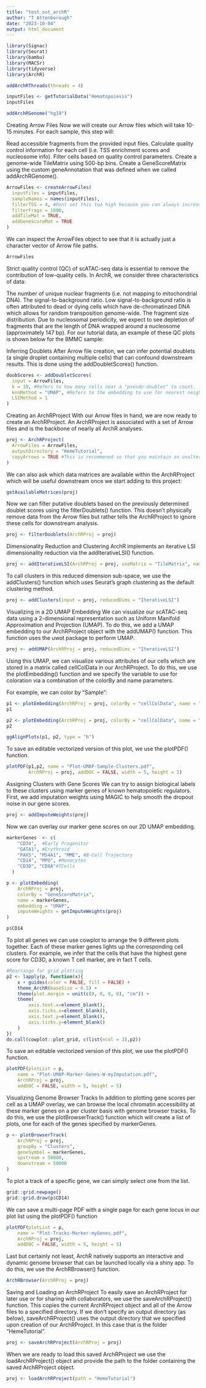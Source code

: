 ```yaml
---
title: "test_out_archR"
author: "T Attenborough"
date: "2023-10-04"
output: html_document
---
```



```r
library(Signac)
library(Seurat)
library(bambu)
library(MACSr)
library(tidyverse)
library(ArchR)
```

```r
addArchRThreads(threads = 4)
```

```r
inputFiles <- getTutorialData("Hematopoiesis")
inputFiles
```

```r
addArchRGenome("hg19")
```

Creating Arrow Files
Now we will create our Arrow files which will take 10-15 minutes. For each sample, this step will:

Read accessible fragments from the provided input files.
Calculate quality control information for each cell (i.e. TSS enrichment scores and nucleosome info).
Filter cells based on quality control parameters.
Create a genome-wide TileMatrix using 500-bp bins.
Create a GeneScoreMatrix using the custom geneAnnotation that was defined when we called addArchRGenome().

```r
ArrowFiles <- createArrowFiles(
  inputFiles = inputFiles,
  sampleNames = names(inputFiles),
  filterTSS = 4, #Dont set this too high because you can always increase later
  filterFrags = 1000, 
  addTileMat = TRUE,
  addGeneScoreMat = TRUE
)
```

We can inspect the ArrowFiles object to see that it is actually just a character vector of Arrow file paths.
```r
ArrowFiles
```

Strict quality control (QC) of scATAC-seq data is essential to remove the contribution of low-quality cells. In ArchR, we consider three characteristics of data:

The number of unique nuclear fragments (i.e. not mapping to mitochondrial DNA).
The signal-to-background ratio. Low signal-to-background ratio is often attributed to dead or dying cells which have de-chromatinzed DNA which allows for random transposition genome-wide.
The fragment size distribution. Due to nucleosomal periodicity, we expect to see depletion of fragments that are the length of DNA wrapped around a nucleosome (approximately 147 bp).
For our tutorial data, an example of these QC plots is shown below for the BMMC sample:

Inferring Doublets
After Arrow file creation, we can infer potential doublets (a single droplet containing multiple cells) that can confound downstream results. This is done using the addDoubletScores() function.
```r
doubScores <- addDoubletScores(
  input = ArrowFiles,
  k = 10, #Refers to how many cells near a "pseudo-doublet" to count.
  knnMethod = "UMAP", #Refers to the embedding to use for nearest neighbor search.
  LSIMethod = 1
)
```

Creating an ArchRProject 
With our Arrow files in hand, we are now ready to create an ArchRProject. An ArchRProject is associated with a set of Arrow files and is the backbone of nearly all ArchR analyses.

```r
proj <- ArchRProject(
  ArrowFiles = ArrowFiles, 
  outputDirectory = "HemeTutorial",
  copyArrows = TRUE #This is recommened so that you maintain an unaltered copy for later usage.
)
```

We can also ask which data matrices are available within the ArchRProject which will be useful downstream once we start adding to this project:

```r
getAvailableMatrices(proj)
```

Now we can filter putative doublets based on the previously determined doublet scores using the filterDoublets() function. This doesn’t physically remove data from the Arrow files but rather tells the ArchRProject to ignore these cells for downstream analysis.
```r
proj <- filterDoublets(ArchRProj = proj)
```

Dimensionality Reduction and Clustering
ArchR implements an iterative LSI dimensionality reduction via the addIterativeLSI() function.
```r
proj <- addIterativeLSI(ArchRProj = proj, useMatrix = "TileMatrix", name = "IterativeLSI")
```


To call clusters in this reduced dimension sub-space, we use the addClusters() function which uses Seurat’s graph clustering as the default clustering method.
```r
proj <- addClusters(input = proj, reducedDims = "IterativeLSI")
```

Visualizing in a 2D UMAP Embedding
We can visualize our scATAC-seq data using a 2-dimensional representation such as Uniform Manifold Approximation and Projection (UMAP). To do this, we add a UMAP embedding to our ArchRProject object with the addUMAP() function. This function uses the uwot package to perform UMAP.
```r
proj <- addUMAP(ArchRProj = proj, reducedDims = "IterativeLSI")
```

Using this UMAP, we can visualize various attributes of our cells which are stored in a matrix called cellColData in our ArchRProject. To do this, we use the plotEmbedding() function and we specify the variable to use for coloration via a combination of the colorBy and name parameters.

For example, we can color by “Sample”:
```r
p1 <- plotEmbedding(ArchRProj = proj, colorBy = "cellColData", name = "Sample", embedding = "UMAP")
p1
```

```r
p2 <- plotEmbedding(ArchRProj = proj, colorBy = "cellColData", name = "Clusters", embedding = "UMAP")
p2
```

```r
ggAlignPlots(p1, p2, type = "h")
```

To save an editable vectorized version of this plot, we use the plotPDF() function.
```r
plotPDF(p1,p2, name = "Plot-UMAP-Sample-Clusters.pdf",
        ArchRProj = proj, addDOC = FALSE, width = 5, height = 5)
```

Assigning Clusters with Gene Scores
We can try to assign biological labels to these clusters using marker genes of known hematopoietic regulators. First, we add imputation weights using MAGIC to help smooth the dropout noise in our gene scores.
```r
proj <- addImputeWeights(proj)
```

Now we can overlay our marker gene scores on our 2D UMAP embedding.
```r
markerGenes  <- c(
    "CD34",  #Early Progenitor
    "GATA1", #Erythroid
    "PAX5", "MS4A1", "MME", #B-Cell Trajectory
    "CD14", "MPO", #Monocytes
    "CD3D", "CD8A"#TCells
  )

p <- plotEmbedding(
    ArchRProj = proj, 
    colorBy = "GeneScoreMatrix", 
    name = markerGenes, 
    embedding = "UMAP",
    imputeWeights = getImputeWeights(proj)
)

```

```r
p$CD14
```

To plot all genes we can use cowplot to arrange the 9 different plots together. Each of these marker genes lights up the corresponding cell clusters. For example, we infer that the cells that have the highest gene score for CD3D, a known T cell marker, are in fact T cells.

```r
#Rearrange for grid plotting
p2 <- lapply(p, function(x){
    x + guides(color = FALSE, fill = FALSE) + 
    theme_ArchR(baseSize = 6.5) +
    theme(plot.margin = unit(c(0, 0, 0, 0), "cm")) +
    theme(
        axis.text.x=element_blank(), 
        axis.ticks.x=element_blank(), 
        axis.text.y=element_blank(), 
        axis.ticks.y=element_blank()
    )
})
do.call(cowplot::plot_grid, c(list(ncol = 3),p2))
```

To save an editable vectorized version of this plot, we use the plotPDF() function.
```r
plotPDF(plotList = p, 
    name = "Plot-UMAP-Marker-Genes-W-myImputation.pdf", 
    ArchRProj = proj, 
    addDOC = FALSE, width = 5, height = 5)
```

Visualizing Genome Browser Tracks
In addition to plotting gene scores per cell as a UMAP overlay, we can browse the local chromatin accessibility at these marker genes on a per cluster basis with genome browser tracks. To do this, we use the plotBrowserTrack() function which will create a list of plots, one for each of the genes specified by markerGenes.
```r
p <- plotBrowserTrack(
    ArchRProj = proj, 
    groupBy = "Clusters", 
    geneSymbol = markerGenes, 
    upstream = 50000,
    downstream = 50000
)
```

To plot a track of a specific gene, we can simply select one from the list.
```r
grid::grid.newpage()
grid::grid.draw(p$CD14)
```

We can save a multi-page PDF with a single page for each gene locus in our plot list using the plotPDF() function
```r
plotPDF(plotList = p, 
    name = "Plot-Tracks-Marker-myGenes.pdf", 
    ArchRProj = proj, 
    addDOC = FALSE, width = 5, height = 5)
```

Last but certainly not least, ArchR natively supports an interactive and dynamic genome browser that can be launched locally via a shiny app. To do this, we use the ArchRBrowser() function.
```r
ArchRBrowser(ArchRProj = proj)
```

Saving and Loading an ArchRProject 
To easily save an ArchRProject for later use or for sharing with collaborators, we use the saveArchRProject() function. This copies the current ArchRProject object and all of the Arrow files to a specified directory. If we don’t specify an output directory (as below), saveArchRProject() uses the output directory that we specified upon creation of our ArchRProject. In this case that is the folder “HemeTutorial”.
```r
proj <- saveArchRProject(ArchRProj = proj)
```

When we are ready to load this saved ArchRProject we use the loadArchRProject() object and provide the path to the folder containing the saved ArchRProject object.
```r
proj <- loadArchRProject(path = "HemeTutorial")
```


